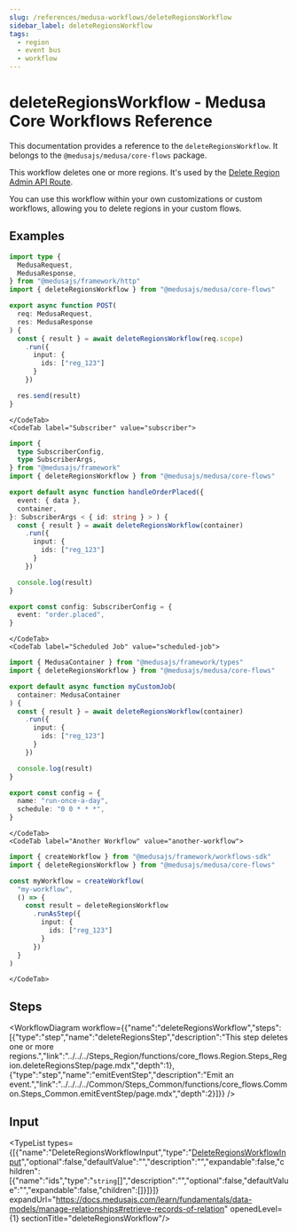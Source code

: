 ```yaml
---
slug: /references/medusa-workflows/deleteRegionsWorkflow
sidebar_label: deleteRegionsWorkflow
tags:
  - region
  - event bus
  - workflow
---
```



# deleteRegionsWorkflow - Medusa Core Workflows Reference

This documentation provides a reference to the `deleteRegionsWorkflow`. It belongs to the `@medusajs/medusa/core-flows` package.

This workflow deletes one or more regions. It's used by the 
[Delete Region Admin API Route](https://docs.medusajs.com/api/admin#regions\_deleteregionsid).

You can use this workflow within your own customizations or custom workflows, allowing you
to delete regions in your custom flows.

<SourceCodeLink link="https://github.com/medusajs/medusa/blob/2f7ec55f2e37df2696c8c1d639f727fcdfd8d9e6/packages/core/core-flows/src/region/workflows/delete-regions.ts#L32" />

## Examples

<CodeTabs group="workflow-exection">
    <CodeTab label="API Route" value="api-route">
    
```ts title="src/api/workflow/route.ts"
import type {
  MedusaRequest,
  MedusaResponse,
} from "@medusajs/framework/http"
import { deleteRegionsWorkflow } from "@medusajs/medusa/core-flows"

export async function POST(
  req: MedusaRequest,
  res: MedusaResponse
) {
  const { result } = await deleteRegionsWorkflow(req.scope)
    .run({
      input: {
        ids: ["reg_123"]
      }
    })

  res.send(result)
}
```

    </CodeTab>
    <CodeTab label="Subscriber" value="subscriber">
    
```ts title="src/subscribers/order-placed.ts"
import {
  type SubscriberConfig,
  type SubscriberArgs,
} from "@medusajs/framework"
import { deleteRegionsWorkflow } from "@medusajs/medusa/core-flows"

export default async function handleOrderPlaced({
  event: { data },
  container,
}: SubscriberArgs < { id: string } > ) {
  const { result } = await deleteRegionsWorkflow(container)
    .run({
      input: {
        ids: ["reg_123"]
      }
    })

  console.log(result)
}

export const config: SubscriberConfig = {
  event: "order.placed",
}
```

    </CodeTab>
    <CodeTab label="Scheduled Job" value="scheduled-job">
    
```ts title="src/jobs/message-daily.ts"
import { MedusaContainer } from "@medusajs/framework/types"
import { deleteRegionsWorkflow } from "@medusajs/medusa/core-flows"

export default async function myCustomJob(
  container: MedusaContainer
) {
  const { result } = await deleteRegionsWorkflow(container)
    .run({
      input: {
        ids: ["reg_123"]
      }
    })

  console.log(result)
}

export const config = {
  name: "run-once-a-day",
  schedule: "0 0 * * *",
}
```

    </CodeTab>
    <CodeTab label="Another Workflow" value="another-workflow">
    
```ts title="src/workflows/my-workflow.ts"
import { createWorkflow } from "@medusajs/framework/workflows-sdk"
import { deleteRegionsWorkflow } from "@medusajs/medusa/core-flows"

const myWorkflow = createWorkflow(
  "my-workflow",
  () => {
    const result = deleteRegionsWorkflow
      .runAsStep({
        input: {
          ids: ["reg_123"]
        }
      })
  }
)
```

    </CodeTab>
  </CodeTabs>

## Steps

<WorkflowDiagram workflow={{"name":"deleteRegionsWorkflow","steps":[{"type":"step","name":"deleteRegionsStep","description":"This step deletes one or more regions.","link":"../../../Steps_Region/functions/core_flows.Region.Steps_Region.deleteRegionsStep/page.mdx","depth":1},{"type":"step","name":"emitEventStep","description":"Emit an event.","link":"../../../../Common/Steps_Common/functions/core_flows.Common.Steps_Common.emitEventStep/page.mdx","depth":2}]}} />

## Input

<TypeList types={[{"name":"DeleteRegionsWorkflowInput","type":"[DeleteRegionsWorkflowInput](../../../../types/core_flows.DeleteRegionsWorkflowInput/page.mdx)","optional":false,"defaultValue":"","description":"","expandable":false,"children":[{"name":"ids","type":"`string`[]","description":"","optional":false,"defaultValue":"","expandable":false,"children":[]}]}]} expandUrl="https://docs.medusajs.com/learn/fundamentals/data-models/manage-relationships#retrieve-records-of-relation" openedLevel={1} sectionTitle="deleteRegionsWorkflow"/>
